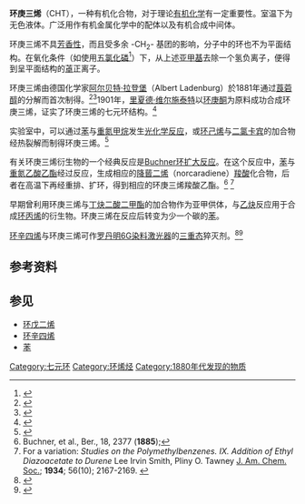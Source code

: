 {{chembox
| Name = 1,3,5-环庚三烯
| NameEn = 1,3,5-cycloheptatriene
| ImageFile = Cycloheptatriene.png
| ImageSize = 125px
| ImageName = 环庚三烯的结构和原子的编号
| ImageFileL2 = Cycloheptatriene-3D-balls.png
| ImageSizeL2 = 175px
| ImageNameL2 = 环庚三烯的棒球模型
| ImageFileR2 = Cycloheptatriene-3D-spacefill.png
| ImageSizeR2 = 175px
| ImageNameR2 = 环庚三烯的填充模型
| IUPACName = 1,3,5-cycloheptatriene
| OtherNames = 环庚三烯<br/>CHT
| Section1 = {{Chembox Identifiers
| CASNo_Ref = {{cascite}}
| CASNo = 544-25-2
| SMILES=C1C=CC=CC=C1
| PubChem =
 }}
| Section2 = {{Chembox Properties
| C=7|H=8
| Appearance = 黄色液体<ref name="alfa">[http://www.alfa.com/content/msds/german/A17064.pdf Sicherheitsdatenblatt Alfa-Aesar]</ref>
| Density = 0.89 g·cm<sup>−3</sup> (25 °C) <ref name="Sigma">[https://www.sigmaaldrich.com/US/en/product/aldrich/c99205 Herstellerangaben der Firma Sigma Aldrich], 6. Jan. 2008</ref>
| MeltingPt = -80 °C <ref name="alfa" />
| BoilingPt = 116-117 °C <ref name="Sigma" />
| Solubility = 不溶
 }}
| Section3 = {{Chembox Hazards
| MainHazards =
| EUClass = 可燃（'''F'''）<br/>有毒（'''T'''）
| FlashPt =
| Autoignition =
| RPhrases = {{R10}}, {{R11}}, {{R21}}, {{R23/24/25}}, {{R36/37/38}}
| SPhrases = {{S9}}, {{S16}}, {{S23}}, {{S28}}, {{S33}}, {{S36/37}}, {{S45}}
| LD50 = 57 mg·kg<sup>−1</sup> (大鼠经口)<ref name="alfa" /><br/>
171 mg·kg<sup>−1</sup> (小鼠经口) <ref name="Sigma" />
 }}
}}

'''环庚三烯'''（CHT），一种有机化合物，对于理论[[有机化学|有机化学]]有一定重要性。室温下为无色液体。广泛用作有机金属化学中的配体以及有机合成中间体。

环庚三烯不具[[芳香性|芳香性]]，而且受多余 -CH<sub>2</sub>- 基团的影响，分子中的环也不为平面结构。在氧化条件（如使用[[五氯化磷|五氯化磷]]<ref>{{cite journal en
| author = Conrow, K.
| title = Tropylium Fluoroborate
| journal = Organic Syntheses, Collected Volume 5,
| pages = 1138
| year = 1973
| url = http://www.orgsyn.org/orgsyn/pdfs/CV5P1138.pdf
| access-date = 2010-01-14
| archive-date = 2013-09-21
| archive-url = https://web.archive.org/web/20130921053825/http://orgsyn.org/orgsyn/pdfs/CV5P1138.pdf
| dead-url = no
}}</ref>）下，从上述[[亚甲基|亚甲基]]去除一个氢负离子，便得到呈平面结构的[[䓬|䓬]]正离子。

环庚三烯由德国化学家[[阿尔贝特·拉登堡|阿尔贝特·拉登堡]]（Albert Ladenburg）於1881年通过[[莨菪醇|莨菪醇]]的分解而首次制得。<ref>{{cite journal en
 | author = [[Albert_Ladenburg|A. Ladenburg]]
 | title = Die Constitution des Atropins
 | journal = [[Liebigs_Annalen|Justus Liebig's Annalen der Chemie]]
 | volume = 217
 | issue = 1
 | pages = 74–149
 | year = 1883
 | doi= 10.1002/jlac.18832170107}}</ref><ref>{{cite journal en
 | author = [[Albert_Ladenburg|A. Ladenburg]]
 | title = Die Zerlegung des Tropines
 | journal = [[Chemische_Berichte|Berichte der Deutschen chemischen Gesellschaft]]
 | volume = 14
 | issue = 
 | pages = 2126–2131
 | year = 1881
 | url = http://gallica.bnf.fr/ark:/12148/bpt6k906939/f537.chemindefer
 | doi = 10.1002/cber.188101402127
 | access-date = 2010-01-14
 | archive-date = 2019-06-28
 | archive-url = https://web.archive.org/web/20190628172317/https://gallica.bnf.fr/ark:/12148/bpt6k906939/f537.chemindefer
 | dead-url = no
 }}</ref>1901年，[[里夏德·维尔施泰特|里夏德·维尔施泰特]]以[[环庚酮|环庚酮]]为原料成功合成环庚三烯，证实了环庚三烯的七元环结构。<ref>{{cite journal en
 | author = [[Richard_Willstätter|R. Willstätter]]
 | title = Synthesen in der Tropingruppe. I. Synthese des Tropilidens
 | journal = [[Liebigs_Annalen|Justus Liebig's Annalen der Chemie]]
 | volume = 317
 | issue = 2
 | pages = 204–265
 | year = 1901
 | doi= 10.1002/jlac.19013170206}}</ref>

实验室中，可以通过[[苯|苯]]与[[重氮甲烷|重氮甲烷]]发生[[光化学反应|光化学反应]]，或[[环己烯|环己烯]]与[[二氯卡宾|二氯卡宾]]的加合物经热裂解而制得环庚三烯。<ref>{{cite journal en
 | author = H.E. Winberg
 | title = Synthesis of Cycloheptatriene
 | journal = [[Journal_of_Organic_Chemistry|Journal of Organic Chemistry]]
 | volume = 24
 | issue = 2
 | pages = 264–265
 | year = 1959
 | doi= 10.1021/jo01084a635}}</ref>

有关环庚三烯衍生物的一个经典反应是[[Buchner环扩大反应|Buchner环扩大反应]]。在这个反应中，[[苯|苯]]与[[重氮乙酸乙酯|重氮乙酸乙酯]]经过反应，生成相应的[[降蒈二烯|降蒈二烯]]（norcaradiene）[[羧酸|羧酸]]化合物，后者在高温下再经重排、扩环，得到相应的环庚三烯羧酸乙酯。<ref>Buchner, et al., Ber., 18, 2377 ('''1885''');</ref> <ref>For a variation: ''Studies on the Polymethylbenzenes. IX. Addition of Ethyl Diazoacetate to Durene'' Lee Irvin Smith, Pliny O. Tawney [[J._Am._Chem._Soc.|J. Am. Chem. Soc.]]; '''1934'''; 56(10); 2167-2169. {{DOI|10.1021/ja01325a054}}</ref>

早期曾利用环庚三烯与[[丁炔二酸二甲酯|丁炔二酸二甲酯]]的加合物作为亚甲供体，与[[乙炔|乙炔]]反应用于合成[[环丙烯|环丙烯]]的衍生物。环庚三烯在反应后转变为少一个碳的[[苯|苯]]。

[[环辛四烯|环辛四烯]]与环庚三烯可作[[羅丹明6G|罗丹明6G]][[染料激光器|染料激光器]]的[[三重态|三重态]]猝灭剂。<ref>{{cite journal en
 | author = Tomi Nath Das, K. lndira Priyadarsini
 | title = Triplet of Cyclooctatetraene : Reactivity and Properties
 | journal = Journal of Chemical Society Faraday Transaction
 | volume = 90
 | issue = 7
 | pages = 963–968
 | year = 1994
 | url=
 | doi = 10.1039/ft9949000963 }}</ref><ref>{{cite journal en
 | author = R. Pappalardo, H. Samelson, and A. Lempicki
 | title = Long Pulse Laser Emission From Rhodamine 6G Using Cyclooctatetraene
 | journal = [[Applied_Physics_Letters|Applied Physics Letters]]
 | volume = 16
 | issue = 7
 | pages = 267–269
 | year = 1970
 | doi= 10.1063/1.1653190}}</ref>

== 参考资料 ==
{{Reflist}}

== 参见 ==
* [[环戊二烯|环戊二烯]]
* [[环辛四烯|环辛四烯]]
* [[苯|苯]]

{{环状化合物}}
{{Annulenes|state=autocollapse}}

[[Category:七元环|Category:七元环]]
[[Category:环烯烃|Category:环烯烃]]
[[Category:1880年代发现的物质|Category:1880年代发现的物质]]